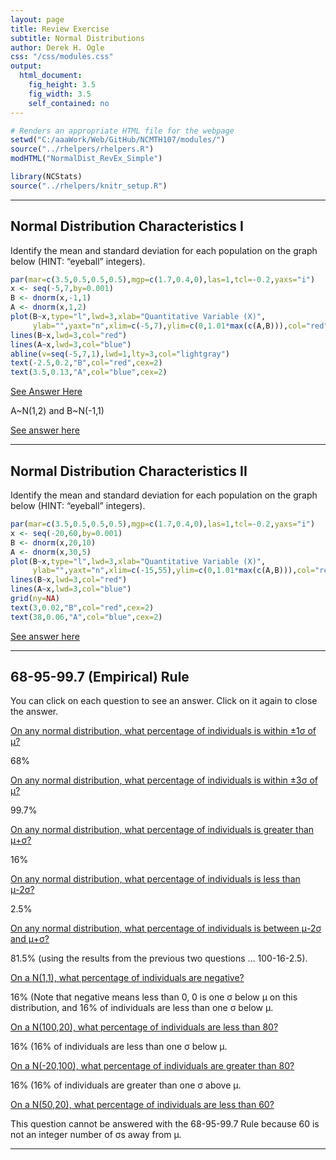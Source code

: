 ```yaml
---
layout: page
title: Review Exercise
subtitle: Normal Distributions
author: Derek H. Ogle
css: "/css/modules.css"
output:
  html_document:
    fig_height: 3.5
    fig_width: 3.5
    self_contained: no
---
```


```r
# Renders an appropriate HTML file for the webpage
setwd("C:/aaaWork/Web/GitHub/NCMTH107/modules/")
source("../rhelpers/rhelpers.R")
modHTML("NormalDist_RevEx_Simple")
```

```r
library(NCStats)
source("../rhelpers/knitr_setup.R")
```

----

## Normal Distribution Characteristics I

Identify the mean and standard deviation for each population on the graph below (HINT: "eyeball" integers).

```r
par(mar=c(3.5,0.5,0.5,0.5),mgp=c(1.7,0.4,0),las=1,tcl=-0.2,yaxs="i")
x <- seq(-5,7,by=0.001)
B <- dnorm(x,-1,1)
A <- dnorm(x,1,2)
plot(B~x,type="l",lwd=3,xlab="Quantitative Variable (X)",
     ylab="",yaxt="n",xlim=c(-5,7),ylim=c(0,1.01*max(c(A,B))),col="red")
lines(B~x,lwd=3,col="red")
lines(A~x,lwd=3,col="blue")
abline(v=seq(-5,7,1),lwd=1,lty=3,col="lightgray")
text(-2.5,0.2,"B",col="red",cex=2)
text(3.5,0.13,"A",col="blue",cex=2)
```

<div class="panel-group">

<div class="panel panel-default">
<div class="panel-heading">
<div class="panel-title">
<a data-toggle="collapse" href="#NormDist1">See Answer Here</a>
</div>
</div>
<div id="NormDist1" class="panel-collapse collapse">
<div class="panel-body">A~N(1,2) and B~N(-1,1)</div>
</div>
</div>
</div>

[See answer here](zRevExAns/NormalDist_Simple.html#normal-distribution-characteristics-i)

----

## Normal Distribution Characteristics II

Identify the mean and standard deviation for each population on the graph below (HINT: "eyeball" integers).

```r
par(mar=c(3.5,0.5,0.5,0.5),mgp=c(1.7,0.4,0),las=1,tcl=-0.2,yaxs="i")
x <- seq(-20,60,by=0.001)
B <- dnorm(x,20,10)
A <- dnorm(x,30,5)
plot(B~x,type="l",lwd=3,xlab="Quantitative Variable (X)",
     ylab="",yaxt="n",xlim=c(-15,55),ylim=c(0,1.01*max(c(A,B))),col="red")
lines(B~x,lwd=3,col="red")
lines(A~x,lwd=3,col="blue")
grid(ny=NA)
text(3,0.02,"B",col="red",cex=2)
text(38,0.06,"A",col="blue",cex=2)
```

[See answer here](zRevExAns/NormalDist_Simple.html#normal-distribution-characteristics-ii)

----

## 68-95-99.7 (Empirical) Rule

You can click on each question to see an answer. Click on it again to close the answer.

<div class="panel-group">

<div class="panel panel-default">
<div class="panel-heading">
<div class="panel-title">
<a data-toggle="collapse" href="#EmpRule1">On any normal distribution, what percentage of individuals is within &plusmn;1&sigma; of &mu;?</a>
</div>
</div>
<div id="EmpRule1" class="panel-collapse collapse">
<div class="panel-body">68%</div>
</div>
</div>

<div class="panel panel-default">
<div class="panel-heading">
<div class="panel-title">
<a data-toggle="collapse" href="#EmpRule2">On any normal distribution, what percentage of individuals is within &plusmn;3&sigma; of &mu;?</a>
</div>
</div>
<div id="EmpRule2" class="panel-collapse collapse">
<div class="panel-body">99.7%</div>
</div>
</div>

<div class="panel panel-default">
<div class="panel-heading">
<div class="panel-title">
<a data-toggle="collapse" href="#EmpRule3">On any normal distribution, what percentage of individuals is greater than &mu;+&sigma;?</a>
</div>
</div>
<div id="EmpRule3" class="panel-collapse collapse">
<div class="panel-body">16%</div>
</div>
</div>

<div class="panel panel-default">
<div class="panel-heading">
<div class="panel-title">
<a data-toggle="collapse" href="#EmpRule4">On any normal distribution, what percentage of individuals is less than &mu;-2&sigma;?</a>
</div>
</div>
<div id="EmpRule4" class="panel-collapse collapse">
<div class="panel-body">2.5%</div>
</div>
</div>

<div class="panel panel-default">
<div class="panel-heading">
<div class="panel-title">
<a data-toggle="collapse" href="#EmpRule5">On any normal distribution, what percentage of individuals is between &mu;-2&sigma; and &mu;+&sigma;?</a>
</div>
</div>
<div id="EmpRule5" class="panel-collapse collapse">
<div class="panel-body">81.5% (using the results from the previous two questions ... 100-16-2.5).</div>
</div>
</div>

<div class="panel panel-default">
<div class="panel-heading">
<div class="panel-title">
<a data-toggle="collapse" href="#EmpRule6">On a N(1,1), what percentage of individuals are negative?</a>
</div>
</div>
<div id="EmpRule6" class="panel-collapse collapse">
<div class="panel-body">16% (Note that negative means less than 0, 0 is one &sigma; below &mu; on this distribution, and 16% of individuals are less than one &sigma; below &mu;.</div>
</div>
</div>

<div class="panel panel-default">
<div class="panel-heading">
<div class="panel-title">
<a data-toggle="collapse" href="#EmpRule7">On a N(100,20), what percentage of individuals are less than 80?</a>
</div>
</div>
<div id="EmpRule7" class="panel-collapse collapse">
<div class="panel-body">16% (16% of individuals are less than one &sigma; below &mu;.</div>
</div>
</div>
  
<div class="panel panel-default">
<div class="panel-heading">
<div class="panel-title">
<a data-toggle="collapse" href="#EmpRule8">On a N(-20,100), what percentage of individuals are greater than 80?</a>
</div>
</div>
<div id="EmpRule8" class="panel-collapse collapse">
<div class="panel-body">16% (16% of individuals are greater than one &sigma; above &mu;.</div>
</div>
</div>

<div class="panel panel-default">
<div class="panel-heading">
<div class="panel-title">
<a data-toggle="collapse" href="#EmpRule9">On a N(50,20), what percentage of individuals are less than 60?</a>
</div>
</div>
<div id="EmpRule9" class="panel-collapse collapse">
<div class="panel-body">This question cannot be answered with the 68-95-99.7 Rule because 60 is not an integer number of &sigma;s away from &mu;.</div>
</div>
</div>

</div>

----
